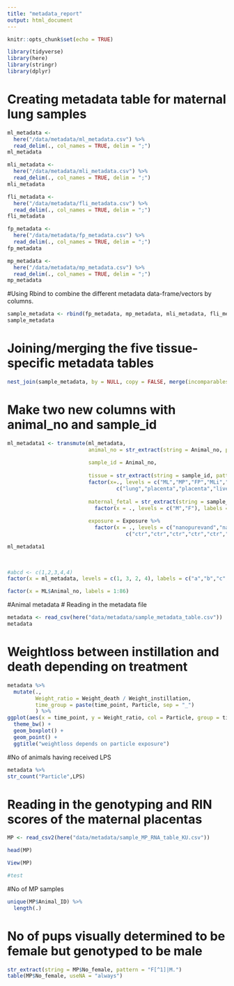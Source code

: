 ```yaml
---
title: "metadata_report"
output: html_document
---
```


```r
knitr::opts_chunk$set(echo = TRUE)

library(tidyverse)
library(here)
library(stringr)
library(dplyr)
```




# Creating metadata table for maternal lung samples

```r
ml_metadata <- 
  here("/data/metadata/ml_metadata.csv") %>% 
  read_delim(., col_names = TRUE, delim = ";") 
ml_metadata

mli_metadata <- 
  here("/data/metadata/mli_metadata.csv") %>% 
  read_delim(., col_names = TRUE, delim = ";") 
mli_metadata

fli_metadata <- 
  here("/data/metadata/fli_metadata.csv") %>% 
  read_delim(., col_names = TRUE, delim = ";") 
fli_metadata

fp_metadata <- 
  here("/data/metadata/fp_metadata.csv") %>% 
  read_delim(., col_names = TRUE, delim = ";") 
fp_metadata

mp_metadata <- 
  here("/data/metadata/mp_metadata.csv") %>% 
  read_delim(., col_names = TRUE, delim = ";") 
mp_metadata


```

#Using Rbind to combine the different metadata data-frame/vectors by columns.
```r
sample_metadata <- rbind(fp_metadata, mp_metadata, mli_metadata, fli_metadata, ml_metadata, deparse.level = 1, make.row.names = TRUE, stringsAsFactors = default.stringsAsFactors())
sample_metadata
```

# Joining/merging the five tissue-specific metadata tables

```r
nest_join(sample_metadata, by = NULL, copy = FALSE, merge(incomparables = FALSE))
```


# Make two new columns with animal_no and sample_id

```r
ml_metadata1 <- transmute(ml_metadata, 
                          animal_no = str_extract(string = Animal_no, pattern = "[0-9]{1,}"),
                          
                          sample_id = Animal_no,
                          
                          tissue = str_extract(string = sample_id, pattern = "^[:alpha:]{2,3}") %>%
                          factor(x=., levels = c("ML","MP","FP","MLi","FLi"), labels =
                                   c("lung","placenta","placenta","liver", "liver")),
                          
                          maternal_fetal = str_extract(string = sample_id, pattern = "^[M,F]") %>% 
                            factor(x = ., levels = c("M","F"), labels = c("maternal","fetal")),
                          
                          exposure = Exposure %>% 
                            factor(x = ., levels = c("nanopurevand","nanopure","Control","ctr","Ctr","LPS","TiO2"), labels =
                                      c("ctr","ctr","ctr","ctr","ctr","LPS","TiO2"))) 

ml_metadata1
                                   
                                   


```


 
```r
#abcd <- c(1,2,3,4,4)
factor(x = ml_metadata, levels = c(1, 3, 2, 4), labels = c("a","b","c","d"))
```



```r
factor(x = ML$Animal_no, labels = 1:86)
```


#Animal metadata
# Reading in the metadata file

```r
metadata <- read_csv(here("data/metadata/sample_metadata_table.csv"))
metadata
```

# Weightloss between instillation and death depending on treatment

```r
metadata %>%
  mutate(., 
         Weight_ratio = Weight_death / Weight_instillation,
         time_group = paste(time_point, Particle, sep = "_")
         ) %>% 
ggplot(aes(x = time_point, y = Weight_ratio, col = Particle, group = time_group)) +
  theme_bw() + 
  geom_boxplot() +
  geom_point() +
  ggtitle("weightloss depends on particle exposure")
```
#No of animals having received LPS
```r
metadata %>%
str_count("Particle",LPS)
```


# Reading in the genotyping and RIN scores of the maternal placentas
```r
MP <- read_csv2(here("data/metadata/sample_MP_RNA_table_KU.csv"))

head(MP)

View(MP)

#test
```

#No of MP samples
```r
unique(MP$Animal_ID) %>% 
  length(.)
```


# No of pups visually determined to be female but genotyped to be male
```r
str_extract(string = MP$No_female, pattern = "F[^1]|M.") 
table(MP$No_female, useNA = "always")
```

